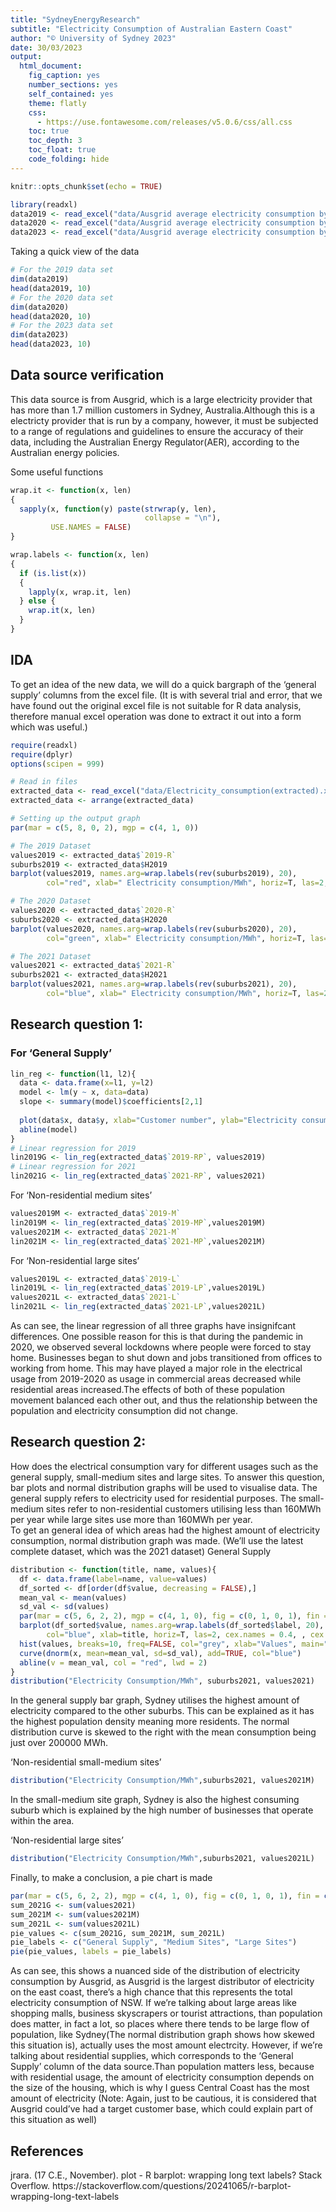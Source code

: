 ```yaml
---
title: "SydneyEnergyResearch"
subtitle: "Electricity Consumption of Australian Eastern Coast"
author: "© University of Sydney 2023"
date: 30/03/2023
output:
  html_document:
    fig_caption: yes
    number_sections: yes
    self_contained: yes
    theme: flatly
    css: 
      - https://use.fontawesome.com/releases/v5.0.6/css/all.css
    toc: true
    toc_depth: 3
    toc_float: true
    code_folding: hide
---
```


```r
knitr::opts_chunk$set(echo = TRUE)
```

```r
library(readxl)
data2019 <- read_excel("data/Ausgrid average electricity consumption by LGA 201819.xlsx", range = "A1:Q40")
data2020 <- read_excel("data/Ausgrid average electricity consumption by LGA 2020.xlsx", range = "A2:Q43")
data2023 <- read_excel("data/Ausgrid average electricity consumption by LGA 202223 excel.xlsx", range = "A2:Q43")
```
Taking a quick view of the data
```r
# For the 2019 data set
dim(data2019)
head(data2019, 10)
# For the 2020 data set
dim(data2020)
head(data2020, 10)
# For the 2023 data set
dim(data2023)
head(data2023, 10)
```
## Data source verification
This data source is from Ausgrid, which is a large electricity provider that has more than 1.7 million customers in Sydney, Australia.Although this is a electricty provider that is run by a company, however, it must be subjected to a range of regulations and guidelines to ensure the accuracy of their data, including the Australian Energy Regulator(AER), according to the Australian energy policies.

Some useful functions
```r
wrap.it <- function(x, len)
{ 
  sapply(x, function(y) paste(strwrap(y, len), 
                              collapse = "\n"), 
         USE.NAMES = FALSE)
}

wrap.labels <- function(x, len)
{
  if (is.list(x))
  {
    lapply(x, wrap.it, len)
  } else {
    wrap.it(x, len)
  }
}
```
## IDA
To get an idea of the new data, we will do a quick bargraph of the 'general supply' columns from the excel file.
(It is with several trial and error, that we have found out the original excel file is not suitable for R data analysis, therefore manual excel operation was done to extract it out into a form which was useful.)
```r
require(readxl)
require(dplyr)
options(scipen = 999)

# Read in files
extracted_data <- read_excel("data/Electricity_consumption(extracted).xlsx")
extracted_data <- arrange(extracted_data)

# Setting up the output graph
par(mar = c(5, 8, 0, 2), mgp = c(4, 1, 0))

# The 2019 Dataset
values2019 <- extracted_data$`2019-R`
suburbs2019 <- extracted_data$H2019
barplot(values2019, names.arg=wrap.labels(rev(suburbs2019), 20), 
        col="red", xlab=" Electricity consumption/MWh", horiz=T, las=2, cex.names = 0.7)

# The 2020 Dataset
values2020 <- extracted_data$`2020-R`
suburbs2020 <- extracted_data$H2020
barplot(values2020, names.arg=wrap.labels(rev(suburbs2020), 20), 
        col="green", xlab=" Electricity consumption/MWh", horiz=T, las=2, cex.names = 0.7)

# The 2021 Dataset
values2021 <- extracted_data$`2021-R`
suburbs2021 <- extracted_data$H2021
barplot(values2021, names.arg=wrap.labels(rev(suburbs2021), 20), 
        col="blue", xlab=" Electricity consumption/MWh", horiz=T, las=2, cex.names = 0.7)
```
## Research question 1:



### For 'General Supply'
```r
lin_reg <- function(l1, l2){
  data <- data.frame(x=l1, y=l2)
  model <- lm(y ~ x, data=data)
  slope <- summary(model)$coefficients[2,1]
  
  plot(data$x, data$y, xlab="Customer number", ylab="Electricity consumption/MWh")
  abline(model)
}
# Linear regression for 2019
lin2019G <- lin_reg(extracted_data$`2019-RP`, values2019)
# Linear regression for 2021
lin2021G <- lin_reg(extracted_data$`2021-RP`, values2021)
```
For 'Non-residential medium sites'
```r
values2019M <- extracted_data$`2019-M`
lin2019M <- lin_reg(extracted_data$`2019-MP`,values2019M)
values2021M <- extracted_data$`2021-M`
lin2021M <- lin_reg(extracted_data$`2021-MP`,values2021M)
```
For 'Non-residential large sites'
```r
values2019L <- extracted_data$`2019-L`
lin2019L <- lin_reg(extracted_data$`2019-LP`,values2019L)
values2021L <- extracted_data$`2021-L`
lin2021L <- lin_reg(extracted_data$`2021-LP`,values2021L)
```
As can see, the linear regression of all three graphs have insignifcant differences.
One possible reason for this is that during the pandemic in 2020, we observed several lockdowns where people were forced to stay home. Businesses began to shut down and jobs transitioned from offices to working from home. This may have played a major role in the electrical usage from 2019-2020 as usage in commercial areas decreased while residential areas increased.The effects of both of these population movement balanced each other out, and thus the relationship between the population and electricity consumption did not change.

## Research question 2:
How does the electrical consumption vary for different usages such as the general supply, small-medium sites and large sites. To answer this question, bar plots and normal distribution graphs will be used to visualise data. The general supply refers to electricity used for residential purposes. The small-medium sites refer to non-residential customers utilising less than 160MWh per year while large sites use more than 160MWh per year.  
To get an general idea of which areas had the highest amount of electricity consumption, normal distribution graph was made.
(We'll use the latest complete dataset, which was the 2021 dataset)
General Supply
```r
distribution <- function(title, name, values){
  df <- data.frame(label=name, value=values)
  df_sorted <- df[order(df$value, decreasing = FALSE),]
  mean_val <- mean(values)
  sd_val <- sd(values)
  par(mar = c(5, 6, 2, 2), mgp = c(4, 1, 0), fig = c(0, 1, 0, 1), fin = c(6, 4))
  barplot(df_sorted$value, names.arg=wrap.labels(df_sorted$label, 20), 
        col="blue", xlab=title, horiz=T, las=2, cex.names = 0.4, , cex.lab=0.7, cex.axis=0.7)
  hist(values, breaks=10, freq=FALSE, col="grey", xlab="Values", main="Normal Distribution")
  curve(dnorm(x, mean=mean_val, sd=sd_val), add=TRUE, col="blue")
  abline(v = mean_val, col = "red", lwd = 2)
}
distribution("Electricity Consumption/MWh", suburbs2021, values2021)
```
In the general supply bar graph, Sydney utilises the highest amount of electricity compared to the other suburbs. This can be explained as it has the highest population density meaning more residents. The normal distribution curve is skewed to the right with the mean consumption being just over 200000 MWh.  

'Non-residential small-medium sites'
```r
distribution("Electricity Consumption/MWh",suburbs2021, values2021M)
```
In the small-medium site graph, Sydney is also the highest consuming suburb which is explained by the high number of businesses that operate within the area.  

'Non-residential large sites'
```r
distribution("Electricity Consumption/MWh",suburbs2021, values2021L)
```
Finally, to make a conclusion, a pie chart is made
```r
par(mar = c(5, 6, 2, 2), mgp = c(4, 1, 0), fig = c(0, 1, 0, 1), fin = c(6, 4))
sum_2021G <- sum(values2021)
sum_2021M <- sum(values2021M)
sum_2021L <- sum(values2021L)
pie_values <- c(sum_2021G, sum_2021M, sum_2021L)
pie_labels <- c("General Supply", "Medium Sites", "Large Sites")
pie(pie_values, labels = pie_labels)
```
As can see, this shows a nuanced side of the distribution of electricity consumption by Ausgrid, as Ausgrid is the largest distributor of electricity on the east coast, there's a high chance that this represents the total electricity consumption of NSW.
If we're talking about large areas like shopping malls, business skyscrapers or tourist attractions, than population does matter, in fact a lot, so places where there tends to be large flow of population, like Sydney(The normal distribution graph shows how skewed this situation is), actually uses the most amount electrcity.
However, if we're talking about residential supplies, which corresponds to the 'General Supply' column of the data source.Than population matters less, because with residential usage, the amount of electricity consumption depends on the size of the housing, which is why I guess Central Coast has the most amount of electricity
(Note: Again, just to be cautious, it is considered that Ausgrid could've had a target customer base, which could explain part of this situation as well)

## References
jrara. (17 C.E., November). plot - R barplot: wrapping long text labels? Stack Overflow. https://stackoverflow.com/questions/20241065/r-barplot-wrapping-long-text-labels


